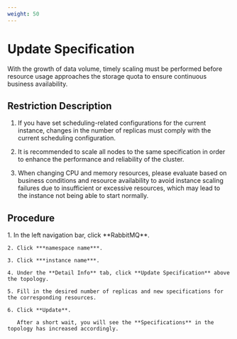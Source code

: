 ```yaml
---
weight: 50
---
```


# Update Specification

With the growth of data volume, timely scaling must be performed before resource usage approaches the storage quota to ensure continuous business availability.

## Restriction Description

1. If you have set scheduling-related configurations for the current instance, changes in the number of replicas must comply with the current scheduling configuration.

2. It is recommended to scale all nodes to the same specification in order to enhance the performance and reliability of the cluster.

3. When changing CPU and memory resources, please evaluate based on business conditions and resource availability to avoid instance scaling failures due to insufficient or excessive resources, which may lead to the instance not being able to start normally.

## Procedure

<Tabs>
  <Tab label="Web Console">
    1. In the left navigation bar, click **RabbitMQ**.

    2. Click ***namespace name***.

    3. Click ***instance name***.

    4. Under the **Detail Info** tab, click **Update Specification** above the topology.

    5. Fill in the desired number of replicas and new specifications for the corresponding resources.

    6. Click **Update**.

       After a short wait, you will see the **Specifications** in the topology has increased accordingly.
  </Tab>
</Tabs>
